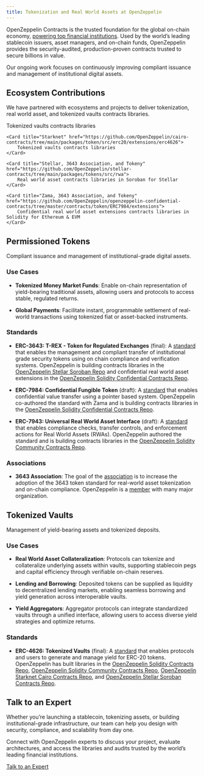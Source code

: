 ```yaml
---
title: Tokenization and Real World Assets at OpenZeppelin
---
```


OpenZeppelin Contracts is the trusted foundation for the global on-chain economy, [powering top financial institutions](/impact/contracts-for-financial-institutions). Used by the world’s leading stablecoin issuers, asset managers, and on-chain funds, OpenZeppelin provides the security-audited, production-proven contracts trusted to secure billions in value.

Our ongoing work focuses on continuously improving compliant issuance and management of institutional digital assets.

## Ecosystem Contributions

We have partnered with ecosystems and projects to deliver tokenization, real world asset, and tokenized vaults contracts libraries.

<Cards>
    <Card title="Ethereum & EVM" href="https://github.com/OpenZeppelin/openzeppelin-contracts/blob/master/contracts/token/ERC20/extensions/ERC4626.sol">
        Tokenized vaults contracts libraries
    </Card>

    <Card title="Starknet" href="https://github.com/OpenZeppelin/cairo-contracts/tree/main/packages/token/src/erc20/extensions/erc4626">
        Tokenized vaults contracts libraries
    </Card>

    <Card title="Stellar, 3643 Association, and Tokeny" href="https://github.com/OpenZeppelin/stellar-contracts/tree/main/packages/tokens/src/rwa">
        Real world asset contracts libraries in Soroban for Stellar
    </Card>

    <Card title="Zama, 3643 Association, and Tokeny" href="https://github.com/OpenZeppelin/openzeppelin-confidential-contracts/tree/master/contracts/token/ERC7984/extensions">
        Confidential real world asset extensions contracts libraries in Solidity for Ethereum & EVM
    </Card>    
</Cards>

## Permissioned Tokens

Compliant issuance and management of institutional-grade digital assets.

### Use Cases

- **Tokenized Money Market Funds**: Enable on-chain representation of yield-bearing traditional assets, allowing users and protocols to access stable, regulated returns.

- **Global Payments**: Facilitate instant, programmable settlement of real-world transactions using tokenized fiat or asset-backed instruments.

### Standards

- **ERC-3643: T-REX - Token for Regulated Exchanges** (final): A [standard](https://eips.ethereum.org/EIPS/eip-3643) that enables the management and compliant transfer of institutional grade security tokens using on chain compliance and verification systems. OpenZeppelin is building contracts libraries in the [OpenZeppelin Stellar Soroban Repo](https://github.com/OpenZeppelin/stellar-contracts/tree/main/packages/tokens/src/rwa) and confidential real world asset extensions in the [OpenZeppelin Solidity Confidential Contracts Repo](https://github.com/OpenZeppelin/openzeppelin-confidential-contracts/tree/master/contracts/token/ERC7984/extensions).

- **ERC-7984: Confidential Fungible Token** (draft): A [standard](https://github.com/ethereum/ERCs/pull/1113/files#diff-4c22c7cb34e9622c46198c95e8810399c8bf545126ef800b3a464083629aa6e5) that enables confidential value transfer using a pointer based system. OpenZeppelin co-authored the standard with Zama and is building contracts libraries in the [OpenZeppelin Solidity Confidential Contracts Repo](https://github.com/OpenZeppelin/openzeppelin-confidential-contracts/tree/master/contracts/token/ERC7984).

- **ERC-7943: Universal Real World Asset Interface** (draft): A [standard](https://eips.ethereum.org/EIPS/eip-7943) that enables compliance checks, transfer controls, and enforcement actions for Real World Assets (RWAs). OpenZeppelin authored the standard and is building contracts libraries in the [OpenZeppelin Solidity Community Contracts Repo](https://github.com/OpenZeppelin/openzeppelin-community-contracts/blob/master/contracts/token/ERC20/extensions/ERC20uRWA.sol).

### Associations

- **3643 Association**: The goal of the [association](https://www.erc3643.org/) is to increase the adoption of the 3643 token standard for real-world asset tokenization and on-chain compliance. OpenZeppelin is a [member](https://www.erc3643.org/members) with many major organization.

## Tokenized Vaults

Management of yield-bearing assets and tokenized deposits.

### Use Cases

- **Real World Asset Collateralization**: Protocols can tokenize and collateralize underlying assets within vaults, supporting stablecoin pegs and capital efficiency through verifiable on-chain reserves.

- **Lending and Borrowing**: Deposited tokens can be supplied as liquidity to decentralized lending markets, enabling seamless borrowing and yield generation across interoperable vaults.

- **Yield Aggregators**: Aggregator protocols can integrate standardized vaults through a unified interface, allowing users to access diverse yield strategies and optimize returns.

### Standards

- **ERC-4626: Tokenized Vaults** (final): A [standard](https://eips.ethereum.org/EIPS/eip-4626) that enables protocols and users to generate and manage yield for ERC-20 tokens.
 OpenZeppelin has built libraries in the [OpenZeppelin Solidity Contracts Repo](https://github.com/OpenZeppelin/openzeppelin-contracts/tree/master/contracts), [OpenZeppelin Solidity Community Contracts Repo](https://github.com/OpenZeppelin/openzeppelin-community-contracts/tree/master/contracts), [OpenZeppelin Starknet Cairo Contracts Repo](https://github.com/OpenZeppelin/cairo-contracts/tree/main/packages/token/src/erc20/extensions/erc4626), and [OpenZeppelin Stellar Soroban Contracts Repo](https://github.com/OpenZeppelin/stellar-contracts/tree/main/packages/tokens/src/vault).

## Talk to an Expert

Whether you’re launching a stablecoin, tokenizing assets, or building institutional-grade infrastructure, our team can help you design with security, compliance, and scalability from day one.

Connect with OpenZeppelin experts to discuss your project, evaluate architectures, and access the libraries and audits trusted by the world’s leading financial institutions.

[Talk to an Expert](https://www.openzeppelin.com/financial-institutions/request)
